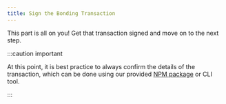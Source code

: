 ```yaml
---
title: Sign the Bonding Transaction
---
```


This part is all on you! Get that transaction signed and move on to the next step.

:::caution important

At this point, it is best practice to always confirm the details of the transaction, which can be done using our provided [NPM package](https://www.npmjs.com/package/@figmentio/slate) or CLI tool.

:::
